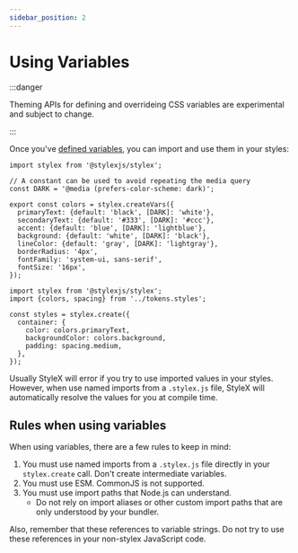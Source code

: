 ```yaml
---
sidebar_position: 2
---
```



# Using Variables

:::danger

Theming APIs for defining and overrideing CSS variables are experimental and
subject to change.

:::

Once you've [defined variables](../defining-variables), you can import and use
them in your styles:

<Tabs>
<TabItem label="Declaring Varibles" value="var-export">

```tsx title="tokens.stylex.js"
import stylex from '@stylexjs/stylex';

// A constant can be used to avoid repeating the media query
const DARK = '@media (prefers-color-scheme: dark)';

export const colors = stylex.createVars({
  primaryText: {default: 'black', [DARK]: 'white'},
  secondaryText: {default: '#333', [DARK]: '#ccc'},
  accent: {default: 'blue', [DARK]: 'lightblue'},
  background: {default: 'white', [DARK]: 'black'},
  lineColor: {default: 'gray', [DARK]: 'lightgray'},
  borderRadius: '4px',
  fontFamily: 'system-ui, sans-serif',
  fontSize: '16px',
});
```

</TabItem>
<TabItem label="Using Varibles" value="var-import" default>

```tsx title="components/MyComponent.js"
import stylex from '@stylexjs/stylex';
import {colors, spacing} from '../tokens.styles';

const styles = stylex.create({
  container: {
    color: colors.primaryText,
    backgroundColor: colors.background,
    padding: spacing.medium,
  },
});
```

</TabItem>
</Tabs>

Usually StyleX will error if you try to use imported values in your styles.
However, when use named imports from a `.stylex.js` file, StyleX will
automatically resolve the values for you at compile time.

## Rules when using variables

When using variables, there are a few rules to keep in mind:

1. You must use named imports from a `.stylex.js` file directly in your
   `stylex.create` call. Don't create intermediate variables.
2. You must use ESM. CommonJS is not supported.
3. You must use import paths that Node.js can understand.
   - Do not rely on import aliases or other custom import paths that are only
     understood by your bundler.

Also, remember that these references to variable strings. Do not try to use
these references in your non-stylex JavaScript code.
